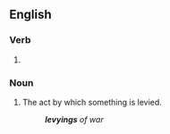 ==English==

===Verb===
{{head|en|verb form}}

# {{present participle of|levy|lang=en|nocat=1}}

===Noun===
{{en-noun}}

# The act by which something is levied.
#: '''''levyings''' of war''